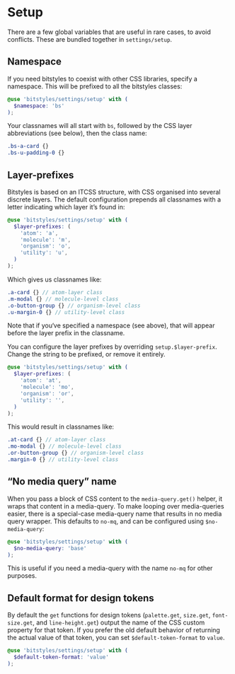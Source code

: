 
<Meta title="Settings/Setup" />

# Setup

There are a few global variables that are useful in rare cases, to avoid conflicts. These are bundled together in `settings/setup`.

## Namespace

If you need bitstyles to coexist with other CSS libraries, specify a namespace. This will be prefixed to all the bitstyles classes:

```scss
@use 'bitstyles/settings/setup' with (
  $namespace: 'bs'
);
```

Your classnames will all start with `bs`, followed by the CSS layer abbreviations (see below), then the class name:

<!-- prettier-ignore-start -->
```scss
.bs-a-card {}
.bs-u-padding-0 {}
```
<!-- prettier-ignore-end -->

## Layer-prefixes

Bitstyles is based on an ITCSS structure, with CSS organised into several discrete layers. The default configuration prepends all classnames with a letter indicating which layer it’s found in:

```scss
@use 'bitstyles/settings/setup' with (
  $layer-prefixes: (
    'atom': 'a',
    'molecule': 'm',
    'organism': 'o',
    'utility': 'u',
  )
);
```

Which gives us classnames like:

<!-- prettier-ignore-start -->
```scss
.a-card {} // atom-layer class
.m-modal {} // molecule-level class
.o-button-group {} // organism-level class
.u-margin-0 {} // utility-level class
```
<!-- prettier-ignore-end -->

Note that if you‘ve specified a namespace (see above), that will appear before the layer prefix in the classname.

You can configure the layer prefixes by overriding `setup.$layer-prefix`. Change the string to be prefixed, or remove it entirely.

```scss
@use 'bitstyles/settings/setup' with (
  $layer-prefixes: (
    'atom': 'at',
    'molecule': 'mo',
    'organism': 'or',
    'utility': '',
  )
);
```

This would result in classnames like:

<!-- prettier-ignore-start -->
```scss
.at-card {} // atom-layer class
.mo-modal {} // molecule-level class
.or-button-group {} // organism-level class
.margin-0 {} // utility-level class
```
<!-- prettier-ignore-end -->

## “No media query” name

When you pass a block of CSS content to the `media-query.get()` helper, it wraps that content in a media-query. To make looping over media-queries easier, there is a special-case media-query name that results in no media query wrapper. This defaults to `no-mq`, and can be configured using `$no-media-query`:

```scss
@use 'bitstyles/settings/setup' with (
  $no-media-query: 'base'
);
```

This is useful if you need a media-query with the name `no-mq` for other purposes.

## Default format for design tokens

By default the `get` functions for design tokens (`palette.get`, `size.get`, `font-size.get`, and `line-height.get`) output the name of the CSS custom property for that token. If you prefer the old default behavior of returning the actual value of that token, you can set `$default-token-format` to `value`.

```scss
@use 'bitstyles/settings/setup' with (
  $default-token-format: 'value'
);
```
